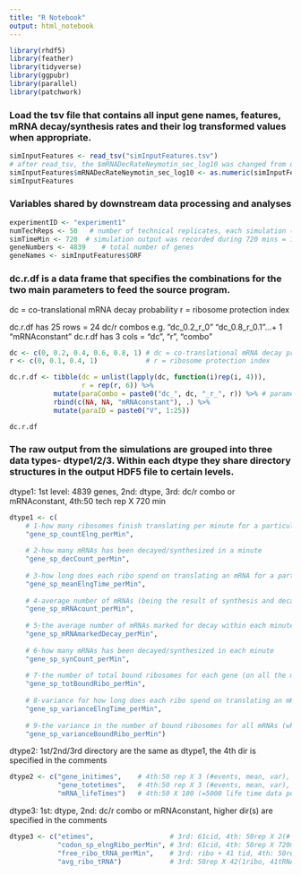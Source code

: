 ```yaml
---
title: "R Notebook"
output: html_notebook
---
```



```r
library(rhdf5)
library(feather)
library(tidyverse)
library(ggpubr)
library(parallel)
library(patchwork)
```

### Load the tsv file that contains all input gene names, features, mRNA decay/synthesis rates and their log transformed values when appropriate.
```r
simInputFeatures <- read_tsv("simInputFeatures.tsv") 
# after read_tsv, the $mRNADecRateNeymotin_sec_log10 was changed from dbl to chr, have no idea why. The other dbl columns are all fine. Below is to trasform that column back to dbl.
simInputFeatures$mRNADecRateNeymotin_sec_log10 <- as.numeric(simInputFeatures$mRNADecRateNeymotin_sec_log10)
simInputFeatures
```


### Variables shared by downstream data processing and analyses
```r
experimentID <- "experiment1"
numTechReps <- 50   # number of technical replicates, each simulation (with the same input parameters) can utilize a different seed to represent different tech reps.
simTimeMin <- 720  # simulation output was recorded during 720 mins = 12 hours. See Methods for how this duration is chosen.
geneNumbers <- 4839    # total number of genes 
geneNames <- simInputFeatures$ORF

```


### dc.r.df is a data frame that specifies the combinations for the two main parameters to feed the source program.
dc = co-translational mRNA decay probability
r = ribosome protection index

dc.r.df has 25 rows = 24 dc/r combos e.g. "dc_0.2_r_0"  "dc_0.8_r_0.1"...+ 1 "mRNAconstant"
dc.r.df has 3 cols = "dc", "r", "combo"
```r
dc <- c(0, 0.2, 0.4, 0.6, 0.8, 1) # dc = co-translational mRNA decay probability
r <- c(0, 0.1, 0.4, 1)            # r = ribosome protection index

dc.r.df <- tibble(dc = unlist(lapply(dc, function(i)rep(i, 4))),  
                  r = rep(r, 6)) %>%
           mutate(paraCombo = paste0("dc_", dc, "_r_", r)) %>% # parameter combos
           rbind(c(NA, NA, "mRNAconstant"), .) %>%
           mutate(paraID = paste0("V", 1:25))

dc.r.df
```


### The raw output from the simulations are grouped into three data types- dtype1/2/3. Within each dtype they share directory structures in the output HDF5 file to certain levels. 
dtype1: 1st level: 4839 genes, 2nd: dtype, 3rd: dc/r combo or mRNAconstant, 4th:50 tech rep X 720 min
```r
dtype1 <- c(
    # 1-how many ribosomes finish translating per minute for a particular gene (= how many proteins have been translated)
    "gene_sp_countElng_perMin",  
    
    # 2-how many mRNAs has been decayed/synthesized in a minute
    "gene_sp_decCount_perMin",  
    
    # 3-how long does each ribo spend on translating an mRNA for a particular gene on average
    "gene_sp_meanElngTime_perMin", 
    
    # 4-average number of mRNAs (being the result of synthesis and decay) within each minute for a particular gene
    "gene_sp_mRNAcount_perMin",  
    
    # 5-the average number of mRNAs marked for decay within each minute for a particular gene
    "gene_sp_mRNAmarkedDecay_perMin", 
    
    # 6-how many mRNAs has been decayed/synthesized in each minute
    "gene_sp_synCount_perMin",     
    
    # 7-the number of total bound ribosomes for each gene (on all the mRNAs of this gene, whether marked or not for decay) at each minute mark
    "gene_sp_totBoundRibo_perMin", 
    
    # 8-variance for how long does each ribo spend on translating an mRNA for a particular gene
    "gene_sp_varianceElngTime_perMin",  
    
    # 9-the variance in the number of bound ribosomes for all mRNAs (whether marked or not for decay) for each gene at each minute mark
    "gene_sp_varianceBoundRibo_perMin")  

```

dtype2: 1st/2nd/3rd directory are the same as dtype1, the 4th dir is specified in the comments
```r
dtype2 <- c("gene_initimes",    # 4th:50 rep X 3 (#events, mean, var), Average time between initiation of all genes
            "gene_totetimes",   # 4th:50 rep X 3 (#events, mean, var), Average total elongation times of all genes
            "mRNA_lifeTimes")   # 4th:50 X 100 (=5000 life time data point, some spots will be filled with NAs since not all genes would have 5000 life times collected). 
```

dtype3: 1st: dtype, 2nd: dc/r combo or mRNAconstant, higher dir(s) are specified in the comments
```r
dtype3 <- c("etimes",                   # 3rd: 61cid, 4th: 50rep X 2(# of events, mean), Elongation times of all codons
            "codon_sp_elngRibo_perMin", # 3rd: 61cid, 4th: 50rep X 720min, the number of elongatable ribosomes per codon type at each minute mark 
            "free_ribo_tRNA_perMin",    # 3rd: ribo + 41 tid, 4th: 50rep X 720min, the free ribosome number and free tRNA number per tRNA type at each minute mark
            "avg_ribo_tRNA")            # 3rd: 50rep X 42(1ribo, 41tRNA), Average number of free ribosomes and tRNAs at equilibrium
             
```

